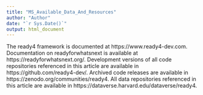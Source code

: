 ```yaml
---
title: "MS_Available_Data_And_Resources"
author: "Author"
date: "`r Sys.Date()`"
output: html_document
---
```


The ready4 framework is documented at https://www.ready4-dev.com. Documentation on readyforwhatsnext is available at https://readyforwhatsnext.org/. Development versions of all code repositories referenced in this article are available in https://github.com/ready4-dev/. Archived code releases are available in https://zenodo.org/communities/ready4. All data repositories referenced in this article are available in https://dataverse.harvard.edu/dataverse/ready4.
